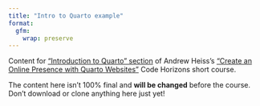 ```yaml
---
title: "Intro to Quarto example"
format: 
  gfm:
    wrap: preserve
---
```


Content for ["Introduction to Quarto" section](https://andrewheiss.github.io/quarto-websites_2025-10/materials/01-intro/) of Andrew Heiss's ["Create an Online Presence with Quarto Websites"](https://andrewheiss.github.io/quarto-websites_2025-10/) Code Horizons short course.

::: {.callout-warning}
The content here isn't 100% final and **will be changed** before the course. Don't download or clone anything here just yet!
:::
